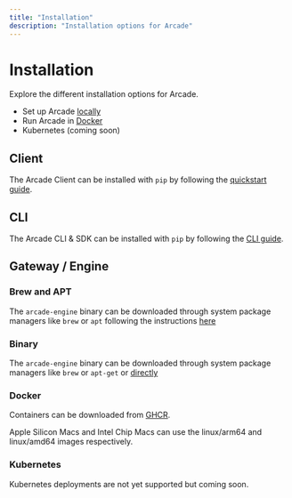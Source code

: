 ```yaml
---
title: "Installation"
description: "Installation options for Arcade"
---
```


# Installation

Explore the different installation options for Arcade.

- Set up Arcade [locally](/home/install/local)
- Run Arcade in [Docker](/home/install/docker)
- Kubernetes (coming soon)

## Client

The Arcade Client can be installed with `pip` by following the [quickstart guide](/home/quickstart).

## CLI

The Arcade CLI & SDK can be installed with `pip` by following the [CLI guide](/home/arcade-cli).

## Gateway / Engine

### Brew and APT

The `arcade-engine` binary can be downloaded through system package managers like `brew` or `apt` following the instructions [here](/home/install/local#install-the-engine)

### Binary

The `arcade-engine` binary can be downloaded through system package managers like `brew` or `apt-get` or [directly](https://deb.arcade.dev/ubuntu/dists/stable/main/)

### Docker

Containers can be downloaded from [GHCR](https://github.com/orgs/ArcadeAI/packages).

<Note>
  Apple Silicon Macs and Intel Chip Macs can use the linux/arm64 and linux/amd64
  images respectively.
</Note>

### Kubernetes

Kubernetes deployments are not yet supported but coming soon.
